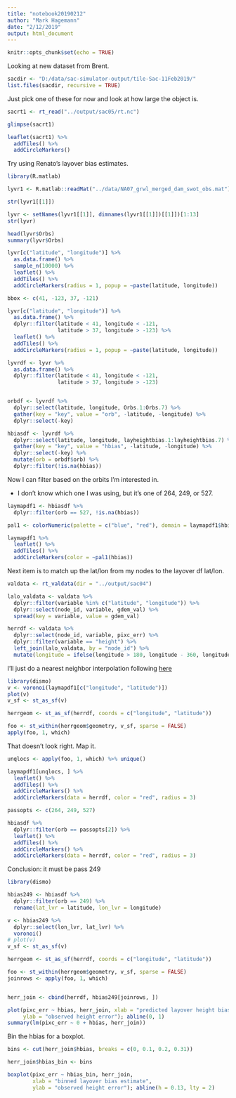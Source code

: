 ```yaml
---
title: "notebook20190212"
author: "Mark Hagemann"
date: "2/12/2019"
output: html_document
---
```


```r
knitr::opts_chunk$set(echo = TRUE)
```

Looking at new dataset from Brent.

```r
sacdir <- "D:/data/sac-simulator-output/tile-Sac-11Feb2019/"
list.files(sacdir, recursive = TRUE)

```

Just pick one of these for now and look at how large the object is. 

```r
sacrt1 <- rt_read("../output/sac05/rt.nc")

glimpse(sacrt1)

leaflet(sacrt1) %>% 
  addTiles() %>% 
  addCircleMarkers()
```


Try using Renato's layover bias estimates.

```r
library(R.matlab)

lyvr1 <- R.matlab::readMat("../data/NA07_grwl_merged_dam_swot_obs.mat")

str(lyvr1[[1]])

lyvr <- setNames(lyvr1[[1]], dimnames(lyvr1[[1]])[[1]])[1:13]
str(lyvr)

head(lyvr$Orbs)
summary(lyvr$Orbs)
```



```r
lyvr[c("latitude", "longitude")] %>% 
  as.data.frame() %>% 
  sample_n(10000) %>% 
  leaflet() %>% 
  addTiles() %>% 
  addCircleMarkers(radius = 1, popup = ~paste(latitude, longitude))

bbox <- c(41, -123, 37, -121)

lyvr[c("latitude", "longitude")] %>% 
  as.data.frame() %>% 
  dplyr::filter(latitude < 41, longitude < -121, 
                latitude > 37, longitude > -123) %>% 
  leaflet() %>% 
  addTiles() %>% 
  addCircleMarkers(radius = 1, popup = ~paste(latitude, longitude))


```


```r
lyvrdf <- lyvr %>% 
  as.data.frame() %>% 
  dplyr::filter(latitude < 41, longitude < -121, 
                latitude > 37, longitude > -123)


orbdf <- lyvrdf %>% 
  dplyr::select(latitude, longitude, Orbs.1:Orbs.7) %>% 
  gather(key = "key", value = "orb", -latitude, -longitude) %>% 
  dplyr::select(-key)

hbiasdf <- lyvrdf %>% 
  dplyr::select(latitude, longitude, layheightbias.1:layheightbias.7) %>% 
  gather(key = "key", value = "hbias", -latitude, -longitude) %>% 
  dplyr::select(-key) %>% 
  mutate(orb = orbdf$orb) %>% 
  dplyr::filter(!is.na(hbias))
```


Now I can filter based on the orbits I'm interested in.

- I don't know which one I was using, but it's one of 264, 249, or 527.

```r

laymapdf1 <- hbiasdf %>% 
  dplyr::filter(orb == 527, !is.na(hbias))

pal1 <- colorNumeric(palette = c("blue", "red"), domain = laymapdf1$hbias)

laymapdf1 %>% 
  leaflet() %>% 
  addTiles() %>% 
  addCircleMarkers(color = ~pal1(hbias))

```


Next item is to match up the lat/lon from my nodes to the layover df lat/lon. 

```r
valdata <- rt_valdata(dir = "../output/sac04")

lalo_valdata <- valdata %>% 
  dplyr::filter(variable %in% c("latitude", "longitude")) %>% 
  dplyr::select(node_id, variable, gdem_val) %>% 
  spread(key = variable, value = gdem_val)

herrdf <- valdata %>% 
  dplyr::select(node_id, variable, pixc_err) %>% 
  dplyr::filter(variable == "height") %>% 
  left_join(lalo_valdata, by = "node_id") %>% 
  mutate(longitude = ifelse(longitude > 180, longitude - 360, longitude))
```

I'll just do a nearest neighbor interpolation following [here](https://rspatial.org/analysis/4-interpolation.html)


```r
library(dismo)
v <- voronoi(laymapdf1[c("longitude", "latitude")])
plot(v)
v_sf <- st_as_sf(v)

herrgeom <- st_as_sf(herrdf, coords = c("longitude", "latitude"))

foo <- st_within(herrgeom$geometry, v_sf, sparse = FALSE)
apply(foo, 1, which)


```

That doesn't look right. Map it. 

```r
unqlocs <- apply(foo, 1, which) %>% unique()

laymapdf1[unqlocs, ] %>% 
  leaflet() %>% 
  addTiles() %>% 
  addCircleMarkers() %>% 
  addCircleMarkers(data = herrdf, color = "red", radius = 3)
```


```r
passopts <- c(264, 249, 527)

hbiasdf %>% 
  dplyr::filter(orb == passopts[2]) %>% 
  leaflet() %>% 
  addTiles() %>% 
  addCircleMarkers() %>% 
  addCircleMarkers(data = herrdf, color = "red", radius = 3)
```

Conclusion: it must be pass 249

```r
library(dismo)

hbias249 <- hbiasdf %>% 
  dplyr::filter(orb == 249) %>% 
  rename(lat_lvr = latitude, lon_lvr = longitude)

v <- hbias249 %>% 
  dplyr::select(lon_lvr, lat_lvr) %>% 
  voronoi()
# plot(v)
v_sf <- st_as_sf(v)

herrgeom <- st_as_sf(herrdf, coords = c("longitude", "latitude"))

foo <- st_within(herrgeom$geometry, v_sf, sparse = FALSE)
joinrows <- apply(foo, 1, which)


herr_join <- cbind(herrdf, hbias249[joinrows, ])

plot(pixc_err ~ hbias, herr_join, xlab = "predicted layover height bias",
     ylab = "observed height error"); abline(0, 1)
summary(lm(pixc_err ~ 0 + hbias, herr_join))
```

Bin the hbias for a boxplot. 

```r
bins <- cut(herr_join$hbias, breaks = c(0, 0.1, 0.2, 0.31))

herr_join$hbias_bin <- bins

boxplot(pixc_err ~ hbias_bin, herr_join, 
        xlab = "binned layover bias estimate", 
        ylab = "observed height error"); abline(h = 0.13, lty = 2)

```


